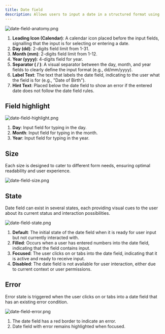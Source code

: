 ```yaml
---
title: Date field
description: Allows users to input a date in a structured format using separate fields for day, month, and year.
---
```


![date-field-anatomy.png](/design/date-field-anatomy.png)

1. **Leading Icon (Calendar)**: A calendar icon placed before the input fields, signalling that the input is for selecting or entering a date.
2. **Day (dd)**: 2-digits field limit from 1-31.
3. **Month (mm)**: 2-digits field limit from 1-12.
4. **Year (yyyy)**: 4-digits field for year.
5. **Separator ( / )**: A visual separator between the day, month, and year fields to clearly define the input format (e.g., dd/mm/yyyy).
6. **Label Text**: The text that labels the date field, indicating to the user what the field is for (e.g., "Date of Birth").
7. **Hint Text**: Placed below the date field to show an error if the entered date does not follow the date field rules.

## Field highlight

![date-field-highlight.png](/design/date-field-highlight.png)

1. **Day**: Input field for typing in the day.
2. **Month**: Input field for typing in the month.
3. **Year**: Input field for typing in the year.

## Size

Each size is designed to cater to different form needs, ensuring optimal readability and user experience.

![date-field-size.png](/design/date-field-size.png)

## State

Date field can exist in several states, each providing visual cues to the user about its current status and interaction possibilities.

![date-field-state.png](/design/date-field-state.png)

1. **Default**: The initial state of the date field when it is ready for user input but not currently interacted with.
2. **Filled**: Occurs when a user has entered numbers into the date field, indicating that the field contains input.
3. **Focused**: The user clicks on or tabs into the date field, indicating that it is active and ready to receive input.
4. **Disabled**: The date field is not available for user interaction, either due to current context or user permissions.

## Error

Error state is triggered when the user clicks on or tabs into a date field that has an existing error condition.

![date-field-error.png](/design/date-field-error.png)

1. The date field has a red border to indicate an error.
2. Date field with error remains highlighted when focused.
